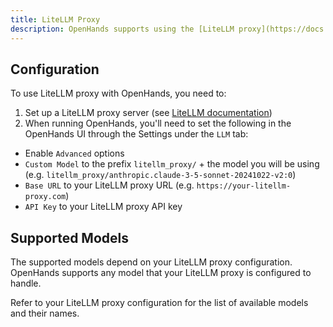 ```yaml
---
title: LiteLLM Proxy
description: OpenHands supports using the [LiteLLM proxy](https://docs.litellm.ai/docs/proxy/quick_start) to access various LLM providers.
---
```


## Configuration

To use LiteLLM proxy with OpenHands, you need to:

1. Set up a LiteLLM proxy server (see [LiteLLM documentation](https://docs.litellm.ai/docs/proxy/quick_start))
2. When running OpenHands, you'll need to set the following in the OpenHands UI through the Settings under the `LLM` tab:
  * Enable `Advanced` options
  * `Custom Model` to the prefix `litellm_proxy/` + the model you will be using (e.g. `litellm_proxy/anthropic.claude-3-5-sonnet-20241022-v2:0`)
  * `Base URL` to your LiteLLM proxy URL (e.g. `https://your-litellm-proxy.com`)
  * `API Key` to your LiteLLM proxy API key

## Supported Models

The supported models depend on your LiteLLM proxy configuration. OpenHands supports any model that your LiteLLM proxy 
is configured to handle.

Refer to your LiteLLM proxy configuration for the list of available models and their names.
